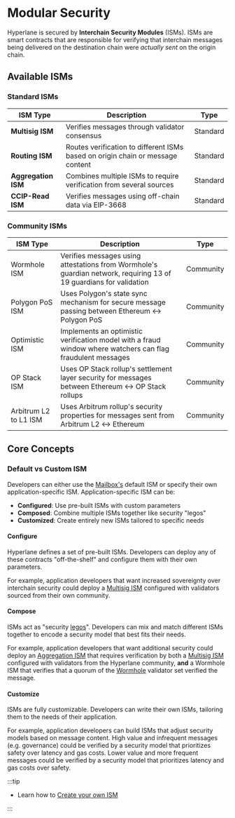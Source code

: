 
# Modular Security

Hyperlane is secured by **Interchain Security Modules** (ISMs). ISMs are smart contracts that are responsible for verifying that interchain messages being delivered on the destination chain were _actually sent_ on the origin chain.

<IsmDiagram />

## Available ISMs

### Standard ISMs

| ISM Type            | Description                                                                    | Type     |
| ------------------- | ------------------------------------------------------------------------------ | -------- |
| **Multisig ISM**    | Verifies messages through validator consensus                                  | Standard |
| **Routing ISM**     | Routes verification to different ISMs based on origin chain or message content | Standard |
| **Aggregation ISM** | Combines multiple ISMs to require verification from several sources            | Standard |
| **CCIP-Read ISM**   | Verifies messages using off-chain data via EIP-3668                            | Standard |

### Community ISMs

| ISM Type              | Description                                                                                                        | Type      |
| --------------------- | ------------------------------------------------------------------------------------------------------------------ | --------- |
| Wormhole ISM          | Verifies messages using attestations from Wormhole's guardian network, requiring 13 of 19 guardians for validation | Community |
| Polygon PoS ISM       | Uses Polygon's state sync mechanism for secure message passing between Ethereum ↔ Polygon PoS                      | Community |
| Optimistic ISM        | Implements an optimistic verification model with a fraud window where watchers can flag fraudulent messages        | Community |
| OP Stack ISM          | Uses OP Stack rollup's settlement layer security for messages between Ethereum ↔ OP Stack rollups                  | Community |
| Arbitrum L2 to L1 ISM | Uses Arbitrum rollup's security properties for messages sent from Arbitrum L2 ↔ Ethereum                           | Community |

## Core Concepts

### Default vs Custom ISM

Developers can either use the [Mailbox's](../mailbox.mdx) default ISM or specify their own application-specific ISM. Application-specific ISM can be:

- **Configured**: Use pre-built ISMs with custom parameters
- **Composed**: Combine multiple ISMs together like security "legos"
- **Customized**: Create entirely new ISMs tailored to specific needs

#### Configure

Hyperlane defines a set of pre-built ISMs. Developers can deploy any of these contracts "off-the-shelf" and configure them with their own parameters.

For example, application developers that want increased sovereignty over interchain security could deploy a [Multisig ISM](multisig-ISM.mdx) configured with validators sourced from their own community.

#### Compose

ISMs act as "security [legos](https://en.wikipedia.org/wiki/Lego)". Developers can mix and match different ISMs together to encode a security model that best fits their needs.

For example, application developers that want additional security could deploy an [Aggregation ISM](aggregation-ISM.mdx) that requires verification by both a [Multisig ISM](multisig-ISM.mdx) configured with validators from the Hyperlane community, **and** a Wormhole ISM that verifies that a quorum of the [Wormhole](https://wormhole.com/) validator set verified the message.

#### Customize

ISMs are fully customizable. Developers can write their own ISMs, tailoring them to the needs of their application.

For example, application developers can build ISMs that adjust security models based on message content. High value and infrequent messages (e.g. governance) could be verified by a security model that prioritizes safety over latency and gas costs. Lower value and more frequent messages could be verified by a security model that prioritizes latency and gas costs over safety.

:::tip

- Learn how to [Create your own ISM](./custom-ISM.mdx)

:::
